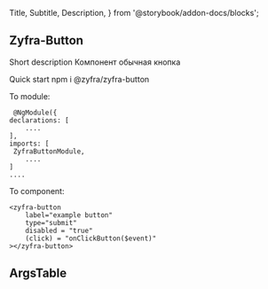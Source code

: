 

  Title,
  Subtitle,
  Description,
} from '@storybook/addon-docs/blocks';

<style>{`
    .innerZoomElementWrapper > * {
        display: block!important;
    }
    .sbdocs-subtitle {
        border-bottom: 1px solid rgba(0, 0, 0, .1)!important;
        margin-bottom: 10px;
        margin-top: 10px;
    }

    .sbdocs-p {
        margin:0;
    }

    .css-tmvzag {
        margin: 10px 0 25px
    } 

`}</style>

## Zyfra-Button

<Subtitle of={Button} >Short description</Subtitle>
<Description of={Button} >Компонент обычная кнопка</Description>

<Subtitle of={Button} >Quick start</Subtitle>
<Preview>
    npm i @zyfra/zyfra-button
</Preview>

To module:
<Preview>


     @NgModule({
    declarations: [
        ....
    ],
    imports: [
     ZyfraButtonModule,
        ....
    ]
    ....

</Preview>

To component:
<Canvas>

    <zyfra-button 
        label="example button" 
        type="submit" 
        disabled = "true" 
        (click) = "onClickButton($event)"
    ></zyfra-button>

</Canvas>


## ArgsTable

<ArgsTable of={Button} />